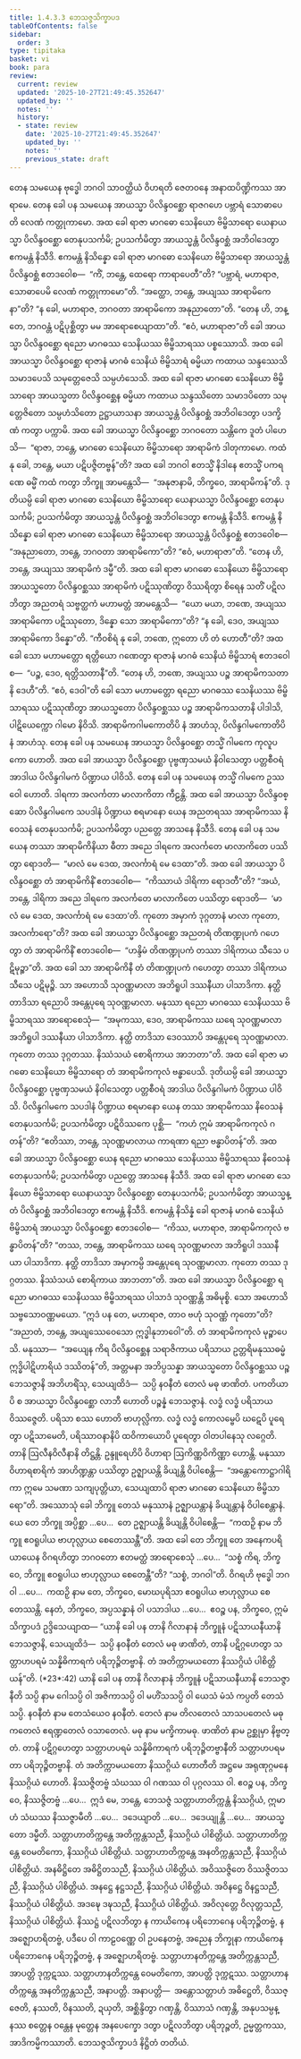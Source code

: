 ```yaml
---
title: 1.4.3.3 ဘေသဇ္ဇသိက္ခာပဒ
tableOfContents: false
sidebar:
  order: 3
type: tipitaka
basket: vi
book: para
review:
  current: review
  updated: '2025-10-27T21:49:45.352647'
  updated_by: ''
  notes: ''
  history:
  - state: review
    date: '2025-10-27T21:49:45.352647'
    updated_by: ''
    notes: ''
    previous_state: draft
---
```



<ReviewStatus review={frontmatter.review} showDetails={true} />

<HypothesisAnnotation frontmatter={frontmatter} />

<DynamicBreadcrumb />

<Division number="618" book="para" e="ch" v="1" p="360">

<Paragraph number="2307" book="para">
တေန သမယေန ဗုဒ္ဓေါ ဘဂဝါ သာဝတ္ထိယံ ဝိဟရတိ ဇေတဝနေ အနာထပိဏ္ဍိကဿ အာရာမေ. တေန ခေါ ပန သမယေန အာယသ္မာ ပိလိန္ဒဝစ္ဆော ရာဇဂဟေ ပဗ္ဘာရံ သောဓာပေတိ လေဏံ ကတ္တုကာမော. အထ ခေါ ရာဇာ မာဂဓော သေနိယော ဗိမ္ဗိသာရော ယေနာယသ္မာ ပိလိန္ဒဝစ္ဆော တေနုပသင်္ကမိ; ဥပသင်္ကမိတွာ အာယသ္မန္တံ ပိလိန္ဒဝစ္ဆံ အဘိဝါဒေတွာ ဧကမန္တံ နိသီဒိ. ဧကမန္တံ နိသိန္နော ခေါ ရာဇာ မာဂဓော သေနိယော ဗိမ္ဗိသာရော အာယသ္မန္တံ ပိလိန္ဒဝစ္ဆံ ဧတဒဝေါစ—  “ကိံ, ဘန္တေ, ထေရော ကာရာပေတီ”တိ? “ပဗ္ဘာရံ, မဟာရာဇ, သောဓာပေမိ လေဏံ ကတ္တုကာမော”တိ. “အတ္ထော, ဘန္တေ, အယျဿ အာရာမိကေနာ”တိ? “န ခေါ, မဟာရာဇ, ဘဂဝတာ အာရာမိကော အနုညာတော”တိ. “တေန ဟိ, ဘန္တေ, ဘဂဝန္တံ ပဋိပုစ္ဆိတွာ မမ အာရောစေယျာထာ”တိ. “ဧဝံ, မဟာရာဇာ”တိ ခေါ အာယသ္မာ ပိလိန္ဒဝစ္ဆော ရညော မာဂဓဿ သေနိယဿ ဗိမ္ဗိသာရဿ ပစ္စဿောသိ. အထ ခေါ အာယသ္မာ ပိလိန္ဒဝစ္ဆော ရာဇာနံ မာဂဓံ သေနိယံ ဗိမ္ဗိသာရံ ဓမ္မိယာ ကထာယ သန္ဒဿေသိ သမာဒပေသိ သမုတ္တေဇေသိ သမ္ပဟံသေသိ. အထ ခေါ ရာဇာ မာဂဓော သေနိယော ဗိမ္ဗိသာရော အာယသ္မတာ ပိလိန္ဒဝစ္ဆေန ဓမ္မိယာ ကထာယ သန္ဒဿိတော သမာဒပိတော သမုတ္တေဇိတော သမ္ပဟံသိတော ဥဋ္ဌာယာသနာ အာယသ္မန္တံ ပိလိန္ဒဝစ္ဆံ အဘိဝါဒေတွာ ပဒက္ခိဏံ ကတွာ ပက္ကာမိ.
</Paragraph>

</Division>
<Division number="619" book="para" e="ch" v="1" p="360">

<Paragraph number="2308" book="para">
အထ ခေါ အာယသ္မာ ပိလိန္ဒဝစ္ဆော ဘဂဝတော သန္တိကေ ဒူတံ ပါဟေသိ—  “ရာဇာ, ဘန္တေ, မာဂဓော သေနိယော ဗိမ္ဗိသာရော အာရာမိကံ ဒါတုကာမော. ကထံ နု ခေါ, ဘန္တေ, မယာ ပဋိပဇ္ဇိတဗ္ဗန်”တိ? အထ ခေါ ဘဂဝါ ဧတသ္မိံ နိဒါနေ ဧတသ္မိံ ပကရဏေ ဓမ္မိံ ကထံ ကတွာ ဘိက္ခူ အာမန္တေသိ—  “အနုဇာနာမိ, ဘိက္ခဝေ, အာရာမိကန်”တိ. ဒုတိယမ္ပိ ခေါ ရာဇာ မာဂဓော သေနိယော ဗိမ္ဗိသာရော ယေနာယသ္မာ ပိလိန္ဒဝစ္ဆော တေနုပသင်္ကမိ; ဥပသင်္ကမိတွာ အာယသ္မန္တံ ပိလိန္ဒဝစ္ဆံ အဘိဝါဒေတွာ ဧကမန္တံ နိသီဒိ. ဧကမန္တံ နိသိန္နော ခေါ ရာဇာ မာဂဓော သေနိယော ဗိမ္ဗိသာရော အာယသ္မန္တံ ပိလိန္ဒဝစ္ဆံ ဧတဒဝေါစ—  “အနုညာတော, ဘန္တေ, ဘဂဝတာ အာရာမိကော”တိ? “ဧဝံ, မဟာရာဇာ”တိ. “တေန ဟိ, ဘန္တေ, အယျဿ အာရာမိကံ ဒမ္မီ”တိ. အထ ခေါ ရာဇာ မာဂဓော သေနိယော ဗိမ္ဗိသာရော အာယသ္မတော ပိလိန္ဒဝစ္ဆဿ အာရာမိကံ ပဋိဿုဏိတွာ ဝိဿရိတွာ စိရေန သတိံ ပဋိလဘိတွာ အညတရံ သဗ္ဗတ္ထကံ မဟာမတ္တံ အာမန္တေသိ—  “ယော မယာ, ဘဏေ, အယျဿ အာရာမိကော ပဋိဿုတော, ဒိန္နော သော အာရာမိကော”တိ? “န ခေါ, ဒေဝ, အယျဿ အာရာမိကော ဒိန္နော”တိ. “ကီဝစိရံ နု ခေါ, ဘဏေ, ဣတော ဟိ တံ ဟောတီ”တိ? အထ ခေါ သော မဟာမတ္တော ရတ္တိယော ဂဏေတွာ ရာဇာနံ မာဂဓံ သေနိယံ ဗိမ္ဗိသာရံ ဧတဒဝေါစ—  “ပဉ္စ, ဒေဝ, ရတ္တိသတာနီ”တိ. “တေန ဟိ, ဘဏေ, အယျဿ ပဉ္စ အာရာမိကသတာနိ ဒေဟီ”တိ. “ဧဝံ, ဒေဝါ”တိ ခေါ သော မဟာမတ္တော ရညော မာဂဓဿ သေနိယဿ ဗိမ္ဗိသာရဿ ပဋိဿုဏိတွာ အာယသ္မတော ပိလိန္ဒဝစ္ဆဿ ပဉ္စ အာရာမိကသတာနိ ပါဒါသိ, ပါဋိယေက္ကော ဂါမော နိဝိသိ. အာရာမိကဂါမကောတိပိ နံ အာဟံသု, ပိလိန္ဒဂါမကောတိပိ နံ အာဟံသု.
</Paragraph>

</Division>
<Division number="620" book="para" e="ch" v="1" p="361">

<Paragraph number="2309" book="para">
တေန ခေါ ပန သမယေန အာယသ္မာ ပိလိန္ဒဝစ္ဆော တသ္မိံ ဂါမကေ ကုလူပကော ဟောတိ. အထ ခေါ အာယသ္မာ ပိလိန္ဒဝစ္ဆော ပုဗ္ဗဏှသမယံ နိဝါသေတွာ ပတ္တစီဝရံ အာဒါယ ပိလိန္ဒဂါမကံ ပိဏ္ဍာယ ပါဝိသိ. တေန ခေါ ပန သမယေန တသ္မိံ ဂါမကေ ဥဿဝေါ ဟောတိ. ဒါရကာ အလင်္ကတာ မာလာကိတာ ကီဠန္တိ. အထ ခေါ အာယသ္မာ ပိလိန္ဒဝစ္ဆော ပိလိန္ဒဂါမကေ သပဒါနံ ပိဏ္ဍာယ စရမာနော ယေန အညတရဿ အာရာမိကဿ နိဝေသနံ တေနုပသင်္ကမိ; ဥပသင်္ကမိတွာ ပညတ္တေ အာသနေ နိသီဒိ. တေန ခေါ ပန သမယေန တဿာ အာရာမိကိနိယာ ဓီတာ အညေ ဒါရကေ အလင်္ကတေ မာလာကိတေ ပဿိတွာ ရောဒတိ—  “မာလံ မေ ဒေထ, အလင်္ကာရံ မေ ဒေထာ”တိ. အထ ခေါ အာယသ္မာ ပိလိန္ဒဝစ္ဆော တံ အာရာမိကိနိံ ဧတဒဝေါစ—  “ကိဿာယံ ဒါရိကာ ရောဒတီ”တိ? “အယံ, ဘန္တေ, ဒါရိကာ အညေ ဒါရကေ အလင်္ကတေ မာလာကိတေ ပဿိတွာ ရောဒတိ—  ‘မာလံ မေ ဒေထ, အလင်္ကာရံ မေ ဒေထာ’တိ. ကုတော အမှာကံ ဒုဂ္ဂတာနံ မာလာ ကုတော, အလင်္ကာရော”တိ? အထ ခေါ အာယသ္မာ ပိလိန္ဒဝစ္ဆော အညတရံ တိဏဏ္ဍုပကံ ဂဟေတွာ တံ အာရာမိကိနိံ ဧတဒဝေါစ—  “ဟန္ဒိမံ တိဏဏ္ဍုပကံ တဿာ ဒါရိကာယ သီသေ ပဋိမုဉ္စာ”တိ. အထ ခေါ သာ အာရာမိကိနီ တံ တိဏဏ္ဍုပကံ ဂဟေတွာ တဿာ ဒါရိကာယ သီသေ ပဋိမုဉ္စိ. သာ အဟောသိ သုဝဏ္ဏမာလာ အဘိရူပါ ဒဿနီယာ ပါသာဒိကာ. နတ္ထိ တာဒိသာ ရညောပိ အန္တေပုရေ သုဝဏ္ဏမာလာ. မနုဿာ ရညော မာဂဓဿ သေနိယဿ ဗိမ္ဗိသာရဿ အာရောစေသုံ—  “အမုကဿ, ဒေဝ, အာရာမိကဿ ဃရေ သုဝဏ္ဏမာလာ အဘိရူပါ ဒဿနီယာ ပါသာဒိကာ. နတ္ထိ တာဒိသာ ဒေဝဿာပိ အန္တေပုရေ သုဝဏ္ဏမာလာ. ကုတော တဿ ဒုဂ္ဂတဿ. နိဿံသယံ စောရိကာယ အာဘတာ”တိ. အထ ခေါ ရာဇာ မာဂဓော သေနိယော ဗိမ္ဗိသာရော တံ အာရာမိကကုလံ ဗန္ဓာပေသိ. ဒုတိယမ္ပိ ခေါ အာယသ္မာ ပိလိန္ဒဝစ္ဆော ပုဗ္ဗဏှသမယံ နိဝါသေတွာ ပတ္တစီဝရံ အာဒါယ ပိလိန္ဒဂါမကံ ပိဏ္ဍာယ ပါဝိသိ. ပိလိန္ဒဂါမကေ သပဒါနံ ပိဏ္ဍာယ စရမာနော ယေန တဿ အာရာမိကဿ နိဝေသနံ တေနုပသင်္ကမိ; ဥပသင်္ကမိတွာ ပဋိဝိဿကေ ပုစ္ဆိ—  “ကဟံ ဣမံ အာရာမိကကုလံ ဂတန်”တိ? “ဧတိဿာ, ဘန္တေ, သုဝဏ္ဏမာလာယ ကာရဏာ ရညာ ဗန္ဓာပိတန်”တိ.
</Paragraph>

</Division>
<Division number="621" book="para" e="ch" v="1" p="362">

<Paragraph number="2310" book="para">
အထ ခေါ အာယသ္မာ ပိလိန္ဒဝစ္ဆော ယေန ရညော မာဂဓဿ သေနိယဿ ဗိမ္ဗိသာရဿ နိဝေသနံ တေနုပသင်္ကမိ; ဥပသင်္ကမိတွာ ပညတ္တေ အာသနေ နိသီဒိ. အထ ခေါ ရာဇာ မာဂဓော သေနိယော ဗိမ္ဗိသာရော ယေနာယသ္မာ ပိလိန္ဒဝစ္ဆော တေနုပသင်္ကမိ; ဥပသင်္ကမိတွာ အာယသ္မန္တံ ပိလိန္ဒဝစ္ဆံ အဘိဝါဒေတွာ ဧကမန္တံ နိသီဒိ. ဧကမန္တံ နိသိန္နံ ခေါ ရာဇာနံ မာဂဓံ သေနိယံ ဗိမ္ဗိသာရံ အာယသ္မာ ပိလိန္ဒဝစ္ဆော ဧတဒဝေါစ—  “ကိဿ, မဟာရာဇ, အာရာမိကကုလံ ဗန္ဓာပိတန်”တိ? “တဿ, ဘန္တေ, အာရာမိကဿ ဃရေ သုဝဏ္ဏမာလာ အဘိရူပါ ဒဿနီယာ ပါသာဒိကာ. နတ္ထိ တာဒိသာ အမှာကမ္ပိ အန္တေပုရေ သုဝဏ္ဏမာလာ. ကုတော တဿ ဒုဂ္ဂတဿ. နိဿံသယံ စောရိကာယ အာဘတာ”တိ. အထ ခေါ အာယသ္မာ ပိလိန္ဒဝစ္ဆော ရညော မာဂဓဿ သေနိယဿ ဗိမ္ဗိသာရဿ ပါသာဒံ သုဝဏ္ဏန္တိ အဓိမုစ္စိ. သော အဟောသိ သဗ္ဗသောဝဏ္ဏမယော. “ဣဒံ ပန တေ, မဟာရာဇ, တာဝ ဗဟုံ သုဝဏ္ဏံ ကုတော”တိ? “အညာတံ, ဘန္တေ, အယျဿေဝေသော ဣဒ္ဓါနုဘာဝေါ”တိ. တံ အာရာမိကကုလံ မုဉ္စာပေသိ.
</Paragraph>

<Paragraph number="2311" book="para">
မနုဿာ—  “အယျေန ကိရ ပိလိန္ဒဝစ္ဆေန သရာဇိကာယ ပရိသာယ ဥတ္တရိမနုဿဓမ္မံ ဣဒ္ဓိပါဋိဟာရိယံ ဒဿိတန်”တိ, အတ္တမနာ အဘိပ္ပသန္နာ အာယသ္မတော ပိလိန္ဒဝစ္ဆဿ ပဉ္စ ဘေသဇ္ဇာနိ အဘိဟရိံသု, သေယျထိဒံ—  သပ္ပိ နဝနီတံ တေလံ မဓု ဖာဏိတံ. ပကတိယာပိ စ အာယသ္မာ ပိလိန္ဒဝစ္ဆော လာဘီ ဟောတိ ပဉ္စန္နံ ဘေသဇ္ဇာနံ. လဒ္ဓံ လဒ္ဓံ ပရိသာယ ဝိဿဇ္ဇေတိ. ပရိသာ စဿ ဟောတိ ဗာဟုလ္လိကာ. လဒ္ဓံ လဒ္ဓံ ကောလမ္ဗေပိ ဃဋေပိ ပူရေတွာ ပဋိသာမေတိ, ပရိဿာဝနာနိပိ ထဝိကာယောပိ ပူရေတွာ ဝါတပါနေသု လဂ္ဂေတိ. တာနိ ဩလီနဝိလီနာနိ တိဋ္ဌန္တိ. ဥန္ဒူရေဟိပိ ဝိဟာရာ ဩကိဏ္ဏဝိကိဏ္ဏာ ဟောန္တိ. မနုဿာ ဝိဟာရစာရိကံ အာဟိဏ္ဍန္တာ ပဿိတွာ ဥဇ္ဈာယန္တိ ခိယျန္တိ ဝိပါစေန္တိ—  “အန္တောကောဋ္ဌာဂါရိကာ ဣမေ သမဏာ သကျပုတ္တိယာ, သေယျထာပိ ရာဇာ မာဂဓော သေနိယော ဗိမ္ဗိသာရော”တိ.
</Paragraph>

<Paragraph number="2312" book="para">
အဿောသုံ ခေါ ဘိက္ခူ တေသံ မနုဿာနံ ဥဇ္ဈာယန္တာနံ ခိယျန္တာနံ ဝိပါစေန္တာနံ. ယေ တေ ဘိက္ခူ အပ္ပိစ္ဆာ …ပေ…  တေ ဥဇ္ဈာယန္တိ ခိယျန္တိ ဝိပါစေန္တိ—  “ကထဉှိ နာမ ဘိက္ခူ ဧဝရူပါယ ဗာဟုလ္လာယ စေတေဿန္တီ”တိ.
</Paragraph>

<Paragraph number="2313" book="para">
အထ ခေါ တေ ဘိက္ခူ တေ အနေကပရိယာယေန ဝိဂရဟိတွာ ဘဂဝတော ဧတမတ္ထံ အာရောစေသုံ …ပေ…  “သစ္စံ ကိရ, ဘိက္ခဝေ, ဘိက္ခူ ဧဝရူပါယ ဗာဟုလ္လာယ စေတေန္တီ”တိ? “သစ္စံ, ဘဂဝါ”တိ. ဝိဂရဟိ ဗုဒ္ဓေါ ဘဂဝါ …ပေ…  ကထဉှိ နာမ တေ, ဘိက္ခဝေ, မောဃပုရိသာ ဧဝရူပါယ ဗာဟုလ္လာယ စေတေဿန္တိ. နေတံ, ဘိက္ခဝေ, အပ္ပသန္နာနံ ဝါ ပသာဒါယ …ပေ…  ဧဝဉ္စ ပန, ဘိက္ခဝေ, ဣမံ သိက္ခာပဒံ ဥဒ္ဒိသေယျာထ—
</Paragraph>

</Division>
<Division number="622" book="para" e="ch" v="1" p="363">

<Paragraph number="2314" book="para">
<Emphasis>“ယာနိ ခေါ ပန တာနိ ဂိလာနာနံ ဘိက္ခူနံ ပဋိသာယနီယာနိ ဘေသဇ္ဇာနိ, သေယျထိဒံ—  သပ္ပိ နဝနီတံ တေလံ မဓု ဖာဏိတံ, တာနိ ပဋိဂ္ဂဟေတွာ သတ္တာဟပရမံ သန္နိဓိကာရကံ ပရိဘုဉ္ဇိတဗ္ဗာနိ. တံ အတိက္ကာမယတော နိဿဂ္ဂိယံ ပါစိတ္တိယန်”</Emphasis>တိ. (*23*:<Emphasis>42</Emphasis>)
</Paragraph>

</Division>
<Division number="623" book="para" e="ch" v="1" p="363">

<Paragraph number="2315" book="para">
<Emphasis>ယာနိ ခေါ ပန တာနိ ဂိလာနာနံ ဘိက္ခူနံ ပဋိသာယနီယာနိ ဘေသဇ္ဇာနီ</Emphasis>တိ <Emphasis>သပ္ပိ</Emphasis> နာမ ဂေါသပ္ပိ ဝါ အဇိကာသပ္ပိ ဝါ မဟိံသသပ္ပိ ဝါ ယေသံ မံသံ ကပ္ပတိ တေသံ သပ္ပိ. <Emphasis>နဝနီတံ</Emphasis> နာမ တေသံယေဝ နဝနီတံ. <Emphasis>တေလံ</Emphasis> နာမ တိလတေလံ သာသပတေလံ မဓုကတေလံ ဧရဏ္ဍတေလံ ဝသာတေလံ. <Emphasis>မဓု</Emphasis> နာမ မက္ခိကာမဓု. <Emphasis>ဖာဏိတံ</Emphasis> နာမ ဥစ္ဆုမှာ နိဗ္ဗတ္တံ.
</Paragraph>

<Paragraph number="2316" book="para">
<Emphasis>တာနိ ပဋိဂ္ဂဟေတွာ သတ္တာဟပရမံ သန္နိဓိကာရကံ ပရိဘုဉ္ဇိတဗ္ဗာနီ</Emphasis>တိ သတ္တာဟပရမတာ ပရိဘုဉ္ဇိတဗ္ဗာနိ.
</Paragraph>

<Paragraph number="2317" book="para">
<Emphasis>တံ အတိက္ကာမယတော နိဿဂ္ဂိယံ ဟောတီ</Emphasis>တိ အဋ္ဌမေ အရုဏုဂ္ဂမနေ နိဿဂ္ဂိယံ ဟောတိ. နိဿဇ္ဇိတဗ္ဗံ သံဃဿ ဝါ ဂဏဿ ဝါ ပုဂ္ဂလဿ ဝါ. ဧဝဉ္စ ပန, ဘိက္ခဝေ, နိဿဇ္ဇိတဗ္ဗံ …ပေ…  ဣဒံ မေ, ဘန္တေ, ဘေသဇ္ဇံ သတ္တာဟာတိက္ကန္တံ နိဿဂ္ဂိယံ, ဣမာဟံ သံဃဿ နိဿဇ္ဇာမီတိ …ပေ…  ဒဒေယျာတိ …ပေ…  ဒဒေယျုန္တိ …ပေ…  အာယသ္မတော ဒမ္မီတိ.
</Paragraph>

</Division>
<Division number="624" book="para" e="ch" v="1" p="364">

<Paragraph number="2318" book="para">
သတ္တာဟာတိက္ကန္တေ အတိက္ကန္တသညီ, နိဿဂ္ဂိယံ ပါစိတ္တိယံ. သတ္တာဟာတိက္ကန္တေ ဝေမတိကော, နိဿဂ္ဂိယံ ပါစိတ္တိယံ. သတ္တာဟာတိက္ကန္တေ အနတိက္ကန္တသညီ, နိဿဂ္ဂိယံ ပါစိတ္တိယံ. အနဓိဋ္ဌိတေ အဓိဋ္ဌိတသညီ, နိဿဂ္ဂိယံ ပါစိတ္တိယံ. အဝိဿဇ္ဇိတေ ဝိဿဇ္ဇိတသညီ, နိဿဂ္ဂိယံ ပါစိတ္တိယံ. အနဋ္ဌေ နဋ္ဌသညီ, နိဿဂ္ဂိယံ ပါစိတ္တိယံ. အဝိနဋ္ဌေ ဝိနဋ္ဌသညီ, နိဿဂ္ဂိယံ ပါစိတ္တိယံ. အဒဍ္ဎေ ဒဍ္ဎသညီ, နိဿဂ္ဂိယံ ပါစိတ္တိယံ. အဝိလုတ္တေ ဝိလုတ္တသညီ, နိဿဂ္ဂိယံ ပါစိတ္တိယံ.
</Paragraph>

<Paragraph number="2319" book="para">
နိဿဋ္ဌံ ပဋိလဘိတွာ န ကာယိကေန ပရိဘောဂေန ပရိဘုဉ္ဇိတဗ္ဗံ, န အဇ္ဈောဟရိတဗ္ဗံ, ပဒီပေ ဝါ ကာဠဝဏ္ဏေ ဝါ ဥပနေတဗ္ဗံ, အညေန ဘိက္ခုနာ ကာယိကေန ပရိဘောဂေန ပရိဘုဉ္ဇိတဗ္ဗံ, န အဇ္ဈောဟရိတဗ္ဗံ.
</Paragraph>

<Paragraph number="2320" book="para">
သတ္တာဟာနတိက္ကန္တေ အတိက္ကန္တသညီ, အာပတ္တိ ဒုက္ကဋဿ. သတ္တာဟာနတိက္ကန္တေ ဝေမတိကော, အာပတ္တိ ဒုက္ကဋဿ. သတ္တာဟာနတိက္ကန္တေ အနတိက္ကန္တသညီ, အနာပတ္တိ.
</Paragraph>

</Division>
<Division number="625" book="para" e="ch" v="1" p="364">

<Paragraph number="2321" book="para">
အနာပတ္တိ—  အန္တောသတ္တာဟံ အဓိဋ္ဌေတိ, ဝိဿဇ္ဇေတိ, နဿတိ, ဝိနဿတိ, ဍယှတိ, အစ္ဆိန္ဒိတွာ ဂဏှန္တိ, ဝိဿာသံ ဂဏှန္တိ, အနုပသမ္ပန္နဿ စတ္တေန ဝန္တေန မုတ္တေန အနပေက္ခော ဒတွာ ပဋိလဘိတွာ ပရိဘုဉ္ဇတိ, ဥမ္မတ္တကဿ, အာဒိကမ္မိကဿာတိ.

</Paragraph>
</Division>

<Paragraph number="2322" type="center" book="para">
ဘေသဇ္ဇသိက္ခာပဒံ နိဋ္ဌိတံ တတိယံ.
</Paragraph>